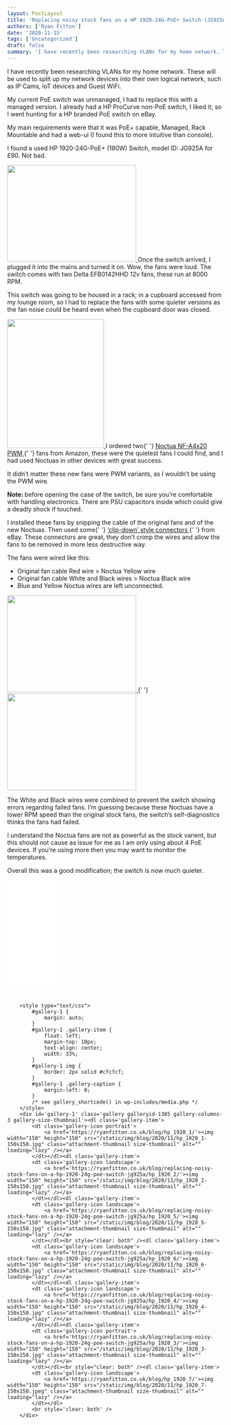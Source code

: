 ```yaml
---
layout: PostLayout
title: 'Replacing noisy stock fans on a HP 1920-24G-PoE+ Switch (JG925A)'
authors: ['Ryan Fitton']
date: '2020-11-15'
tags: ['Uncategorized']
draft: false
summary: 'I have recently been researching VLANs for my home network. These will be used to split up my network devices into their own logical network, such as IP Cams, IoT devices and Guest WiFi. My current PoE switch was unmanaged, I had to replace this with a managed version. I already had a HP ProCurve [&amp;hellip;]'
---
```


<p>
  I have recently been researching VLANs for my home network. These will be used to split up my
  network devices into their own logical network, such as IP Cams, IoT devices and Guest WiFi.
</p>
<p>
  My current PoE switch was unmanaged, I had to replace this with a managed version. I already had a
  HP ProCurve non-PoE switch, I liked it; so I went hunting for a HP branded PoE switch on eBay.
</p>
<p>
  My main requirements were that it was PoE+ capable, Managed, Rack Mountable and had a web-ui (I
  found this to more intuitive than console).
</p>
<p>I found a used HP 1920-24G-PoE+ (180W) Switch, model ID: JG925A for £90. Not bad.</p>
<p>
  <a href="/static/img/blog/2020/11/hp_1920_2-scaled.jpg">
    <img
      loading="lazy"
      src="/static/img/blog/2020/11/hp_1920_2-300x225.jpg"
      alt=""
      width="300"
      height="225"
      srcset="/static/img/blog/2020/11/hp_1920_2-300x225.jpg 300w, /static/img/blog/2020/11/hp_1920_2-1024x767.jpg 1024w, /static/img/blog/2020/11/hp_1920_2-768x576.jpg 768w, /static/img/blog/2020/11/hp_1920_2-1536x1151.jpg 1536w, /static/img/blog/2020/11/hp_1920_2-2048x1535.jpg 2048w"
      sizes="(max-width: 300px) 100vw, 300px"
    />
  </a>
  Once the switch arrived, I plugged it into the mains and turned it on. Wow, the fans were loud.
  The switch comes with two Delta EFB0142HHD 12v fans, these run at 8000 RPM.
</p>
<p>
  This switch was going to be housed in a rack; in a cupboard accessed from my lounge room, so I had
  to replace the fans with some quieter versions as the fan noise could be heard even when the
  cupboard door was closed.
</p>
<p>
  <a href="/static/img/blog/2020/11/hp_1920_3-scaled.jpg">
    <img
      loading="lazy"
      src="/static/img/blog/2020/11/hp_1920_3-225x300.jpg"
      alt=""
      width="225"
      height="300"
      srcset="/static/img/blog/2020/11/hp_1920_3-225x300.jpg 225w, /static/img/blog/2020/11/hp_1920_3-768x1024.jpg 768w, /static/img/blog/2020/11/hp_1920_3-1152x1536.jpg 1152w, /static/img/blog/2020/11/hp_1920_3-1536x2048.jpg 1536w, /static/img/blog/2020/11/hp_1920_3-scaled.jpg 1920w"
      sizes="(max-width: 225px) 100vw, 225px"
    />
  </a>
  I ordered two{' '}
  <a
    href="https://www.amazon.co.uk/Noctua-NF-A4x20-PWM-Premium-40x20mm/dp/B07125KWG1/ref=as_li_ss_tl?ie=UTF8&amp;psc=1&amp;ref=ppx_pop_mob_b_asin_title&amp;linkCode=ll1&amp;tag=ryanfittoncou-21&amp;linkId=bda93790e47185466fc7099264289da9&amp;language=en_GB"
    target="_blank"
    rel="noopener noreferrer"
  >
    Noctua NF-A4x20 PWM
  </a>{' '}
  fans from Amazon, these were the quietest fans I could find, and I had used Noctuas in other
  devices with great success.
</p>
<p>
  It didn&#8217;t matter these new fans were PWM variants, as I wouldn&#8217;t be using the PWM
  wire.
</p>
<p>
  <strong>Note: </strong>before opening the case of the switch, be sure you&#8217;re comfortable
  with handling electronics. There are PSU capacitors inside which could give a deadly shock if
  touched.
</p>
<p>
  I installed these fans by snipping the cable of the original fans and of the new Noctuas. Then
  used some{' '}
  <a
    href="https://www.ebay.co.uk/itm/Wago-type-in-line-Electrical-Connectors-Wire-Block-Clamp-Terminal-Cable-Reusable/264655941031?pageci=191f7a3d-467e-4332-8e99-3dbccf63c998"
    target="_blank"
    rel="noopener noreferrer"
  >
    &#8216;clip-down&#8217; style connectors
  </a>{' '}
  from eBay. These connectors are great, they don&#8217;t crimp the wires and allow the fans to be
  removed in more less destructive way.
</p>
<p>The fans were wired like this:</p>
<ul>
  <li>Original fan cable Red wire &gt; Noctua Yellow wire</li>
  <li>Original fan cable White and Black wires &gt; Noctua Black wire</li>
  <li>Blue and Yellow Noctua wires are left unconnected.</li>
</ul>
<p>
  <a href="/static/img/blog/2020/11/hp_1920_5-scaled.jpg">
    <img
      loading="lazy"
      src="/static/img/blog/2020/11/hp_1920_5-300x225.jpg"
      alt=""
      width="300"
      height="225"
      srcset="/static/img/blog/2020/11/hp_1920_5-300x225.jpg 300w, /static/img/blog/2020/11/hp_1920_5-1024x768.jpg 1024w, /static/img/blog/2020/11/hp_1920_5-768x576.jpg 768w, /static/img/blog/2020/11/hp_1920_5-1536x1152.jpg 1536w, /static/img/blog/2020/11/hp_1920_5-2048x1536.jpg 2048w"
      sizes="(max-width: 300px) 100vw, 300px"
    />
  </a>{' '}
  <a href="/static/img/blog/2020/11/hp_1920_6-scaled.jpg">
    <img
      loading="lazy"
      src="/static/img/blog/2020/11/hp_1920_6-300x225.jpg"
      alt=""
      width="300"
      height="225"
      srcset="/static/img/blog/2020/11/hp_1920_6-300x225.jpg 300w, /static/img/blog/2020/11/hp_1920_6-1024x768.jpg 1024w, /static/img/blog/2020/11/hp_1920_6-768x576.jpg 768w, /static/img/blog/2020/11/hp_1920_6-1536x1152.jpg 1536w, /static/img/blog/2020/11/hp_1920_6-2048x1536.jpg 2048w"
      sizes="(max-width: 300px) 100vw, 300px"
    />
  </a>
</p>
<p>
  The White and Black wires were combined to prevent the switch showing errors regarding failed
  fans. I&#8217;m guessing because these Noctuas have a lower RPM speed than the original stock
  fans, the switch&#8217;s self-diagnostics thinks the fans had failed.
</p>
<p>
  I understand the Noctua fans are not as powerful as the stock varient, but this should not cause
  as issue for me as I am only using about 4 PoE devices. If you&#8217;re using more then you may
  want to monitor the temperatures.
</p>
<p>Overall this was a good modification; the switch is now much quieter.</p>
<p>
  <iframe
    style="width: 120px; height: 240px;"
    src="//ws-eu.amazon-adsystem.com/widgets/q?ServiceVersion=20070822&amp;OneJS=1&amp;Operation=GetAdHtml&amp;MarketPlace=GB&amp;source=ss&amp;ref=as_ss_li_til&amp;ad_type=product_link&amp;tracking_id=ryanfittoncou-21&amp;language=en_GB&amp;marketplace=amazon&amp;region=GB&amp;placement=B07125KWG1&amp;asins=B07125KWG1&amp;linkId=e236538851eb657ce439c18f5ef7d892&amp;show_border=true&amp;link_opens_in_new_window=true"
    frameborder="0"
    marginwidth="0"
    marginheight="0"
    scrolling="no"
  ></iframe>
</p>
<p>&nbsp;</p>

    	<style type="text/css">
    		#gallery-1 {
    			margin: auto;
    		}
    		#gallery-1 .gallery-item {
    			float: left;
    			margin-top: 10px;
    			text-align: center;
    			width: 33%;
    		}
    		#gallery-1 img {
    			border: 2px solid #cfcfcf;
    		}
    		#gallery-1 .gallery-caption {
    			margin-left: 0;
    		}
    		/* see gallery_shortcode() in wp-includes/media.php */
    	</style>
    	<div id='gallery-1' class='gallery galleryid-1385 gallery-columns-3 gallery-size-thumbnail'><dl class='gallery-item'>
    		<dt class='gallery-icon portrait'>
    			<a href='https://ryanfitton.co.uk/blog/hp_1920_1/'><img width="150" height="150" src="/static/img/blog/2020/11/hp_1920_1-150x150.jpg" class="attachment-thumbnail size-thumbnail" alt="" loading="lazy" /></a>
    		</dt></dl><dl class='gallery-item'>
    		<dt class='gallery-icon landscape'>
    			<a href='https://ryanfitton.co.uk/blog/replacing-noisy-stock-fans-on-a-hp-1920-24g-poe-switch-jg925a/hp_1920_2/'><img width="150" height="150" src="/static/img/blog/2020/11/hp_1920_2-150x150.jpg" class="attachment-thumbnail size-thumbnail" alt="" loading="lazy" /></a>
    		</dt></dl><dl class='gallery-item'>
    		<dt class='gallery-icon landscape'>
    			<a href='https://ryanfitton.co.uk/blog/replacing-noisy-stock-fans-on-a-hp-1920-24g-poe-switch-jg925a/hp_1920_5/'><img width="150" height="150" src="/static/img/blog/2020/11/hp_1920_5-150x150.jpg" class="attachment-thumbnail size-thumbnail" alt="" loading="lazy" /></a>
    		</dt></dl><br style="clear: both" /><dl class='gallery-item'>
    		<dt class='gallery-icon landscape'>
    			<a href='https://ryanfitton.co.uk/blog/replacing-noisy-stock-fans-on-a-hp-1920-24g-poe-switch-jg925a/hp_1920_6/'><img width="150" height="150" src="/static/img/blog/2020/11/hp_1920_6-150x150.jpg" class="attachment-thumbnail size-thumbnail" alt="" loading="lazy" /></a>
    		</dt></dl><dl class='gallery-item'>
    		<dt class='gallery-icon landscape'>
    			<a href='https://ryanfitton.co.uk/blog/replacing-noisy-stock-fans-on-a-hp-1920-24g-poe-switch-jg925a/hp_1920_4/'><img width="150" height="150" src="/static/img/blog/2020/11/hp_1920_4-150x150.jpg" class="attachment-thumbnail size-thumbnail" alt="" loading="lazy" /></a>
    		</dt></dl><dl class='gallery-item'>
    		<dt class='gallery-icon portrait'>
    			<a href='https://ryanfitton.co.uk/blog/replacing-noisy-stock-fans-on-a-hp-1920-24g-poe-switch-jg925a/hp_1920_3/'><img width="150" height="150" src="/static/img/blog/2020/11/hp_1920_3-150x150.jpg" class="attachment-thumbnail size-thumbnail" alt="" loading="lazy" /></a>
    		</dt></dl><br style="clear: both" /><dl class='gallery-item'>
    		<dt class='gallery-icon landscape'>
    			<a href='https://ryanfitton.co.uk/blog/hp_1920_7/'><img width="150" height="150" src="/static/img/blog/2020/11/hp_1920_7-150x150.jpeg" class="attachment-thumbnail size-thumbnail" alt="" loading="lazy" /></a>
    		</dt></dl>
    		<br style='clear: both' />
    	</div>

<p>&nbsp;</p>
<p>&nbsp;</p>
